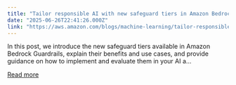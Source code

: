 ```yaml
---
title: "Tailor responsible AI with new safeguard tiers in Amazon Bedrock Guardrails"
date: "2025-06-26T22:41:26.000Z"
link: "https://aws.amazon.com/blogs/machine-learning/tailor-responsible-ai-with-new-safeguard-tiers-in-amazon-bedrock-guardrails/"
---
```


In this post, we introduce the new safeguard tiers available in Amazon Bedrock Guardrails, explain their benefits and use cases, and provide guidance on how to implement and evaluate them in your AI a...

[Read more](https://aws.amazon.com/blogs/machine-learning/tailor-responsible-ai-with-new-safeguard-tiers-in-amazon-bedrock-guardrails/)

